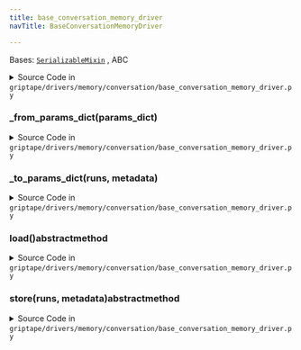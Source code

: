 ```yaml
---
title: base_conversation_memory_driver
navTitle: BaseConversationMemoryDriver

---
```


<span id="griptape.drivers.memory.conversation.base_conversation_memory_driver.BaseConversationMemoryDriver"></span>

Bases:
 [`SerializableMixin`](../../../mixins/serializable_mixin.mdx#griptape.mixins.serializable_mixin.SerializableMixin "SerializableMixin (griptape.mixins.serializable_mixin.SerializableMixin)")
, <span title="abc.ABC">ABC</span>

<details><summary>Source Code in <code>griptape&#47;drivers&#47;memory&#47;conversation&#47;base_conversation_memory_driver.py</code></summary>

```python
class BaseConversationMemoryDriver(SerializableMixin, ABC):
    @abstractmethod
    def store(self, runs: list[Run], metadata: dict[str, Any]) -> None: ...

    @abstractmethod
    def load(self) -> tuple[list[Run], dict[str, Any]]: ...

    def _to_params_dict(self, runs: list[Run], metadata: dict[str, Any]) -> dict:
        return {"runs": [run.to_dict() for run in runs], "metadata": metadata}

    def _from_params_dict(self, params_dict: dict[str, Any]) -> tuple[list[Run], dict[str, Any]]:
        from griptape.memory.structure import Run

        return [Run.from_dict(run) for run in params_dict.get("runs", [])], params_dict.get("metadata", {})
```

</details>

<span id="griptape.drivers.memory.conversation.base_conversation_memory_driver.BaseConversationMemoryDriver._from_params_dict"></span>

### \_from_params_dict(params_dict)

<details><summary>Source Code in <code>griptape&#47;drivers&#47;memory&#47;conversation&#47;base_conversation_memory_driver.py</code></summary>

```python
def _from_params_dict(self, params_dict: dict[str, Any]) -> tuple[list[Run], dict[str, Any]]:
    from griptape.memory.structure import Run

    return [Run.from_dict(run) for run in params_dict.get("runs", [])], params_dict.get("metadata", {})
```

</details>

<span id="griptape.drivers.memory.conversation.base_conversation_memory_driver.BaseConversationMemoryDriver._to_params_dict"></span>

### \_to_params_dict(runs, metadata)

<details><summary>Source Code in <code>griptape&#47;drivers&#47;memory&#47;conversation&#47;base_conversation_memory_driver.py</code></summary>

```python
def _to_params_dict(self, runs: list[Run], metadata: dict[str, Any]) -> dict:
    return {"runs": [run.to_dict() for run in runs], "metadata": metadata}
```

</details>

<span id="griptape.drivers.memory.conversation.base_conversation_memory_driver.BaseConversationMemoryDriver.load"></span>

### load()abstractmethod

<details><summary>Source Code in <code>griptape&#47;drivers&#47;memory&#47;conversation&#47;base_conversation_memory_driver.py</code></summary>

```python
@abstractmethod
def load(self) -> tuple[list[Run], dict[str, Any]]: ...
```

</details>

<span id="griptape.drivers.memory.conversation.base_conversation_memory_driver.BaseConversationMemoryDriver.store"></span>

### store(runs, metadata)abstractmethod

<details><summary>Source Code in <code>griptape&#47;drivers&#47;memory&#47;conversation&#47;base_conversation_memory_driver.py</code></summary>

```python
@abstractmethod
def store(self, runs: list[Run], metadata: dict[str, Any]) -> None: ...
```

</details>
